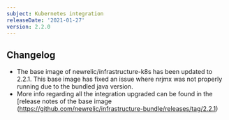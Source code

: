 ```yaml
---
subject: Kubernetes integration
releaseDate: '2021-01-27'
version: 2.2.0
---
```


## Changelog

- The base image of newrelic/infrastructure-k8s has been updated to 2.2.1. This base image has fixed an issue where nrjmx was not properly running due to the bundled java version.
- More info regarding all the integration upgraded can be found in the [release notes of the base image (https://github.com/newrelic/infrastructure-bundle/releases/tag/2.2.1)
